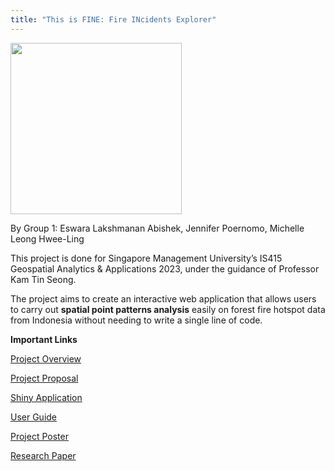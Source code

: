 ---
title: "This is FINE: Fire INcidents Explorer"
---

![](images/This%20is%20fine.gif){fig-align="center" width="274"}

By Group 1: Eswara Lakshmanan Abishek, Jennifer Poernomo, Michelle Leong Hwee-Ling

This project is done for Singapore Management University's IS415 Geospatial Analytics & Applications 2023, under the guidance of Professor Kam Tin Seong.

The project aims to create an interactive web application that allows users to carry out **spatial point patterns analysis** easily on forest fire hotspot data from Indonesia without needing to write a single line of code.

**Important Links**

[Project Overview](https://is415-fire-incidents-explorer.netlify.app/overview.html)

[Project Proposal](https://is415-fire-incidents-explorer.netlify.app/proposal.html)

[Shiny Application](https://jenpoer.shinyapps.io/is415-fire-incidents-explorer/)

[User Guide](https://is415-fire-incidents-explorer.netlify.app/user-guide.html)

[Project Poster](https://is415-fire-incidents-explorer.netlify.app/poster.html)

[Research Paper](https://is415-fire-incidents-explorer.netlify.app/research-paper.pdf)
